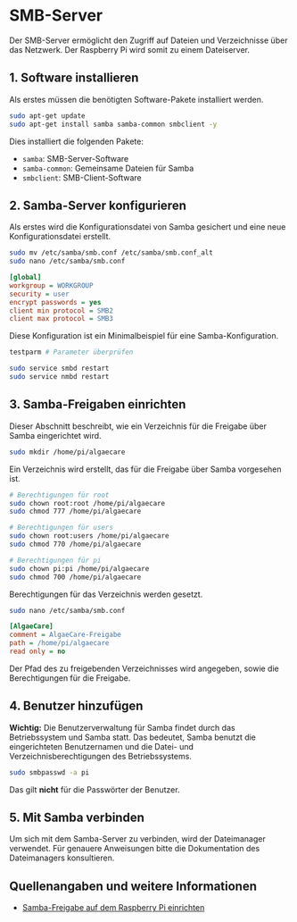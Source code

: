 # SMB-Server

Der SMB-Server ermöglicht den Zugriff auf Dateien und Verzeichnisse über das Netzwerk. Der Raspberry Pi wird somit zu einem Dateiserver.

## 1. Software installieren

Als erstes müssen die benötigten Software-Pakete installiert werden.

```bash
sudo apt-get update
sudo apt-get install samba samba-common smbclient -y
```
Dies installiert die folgenden Pakete:
- `samba`: SMB-Server-Software
- `samba-common`: Gemeinsame Dateien für Samba
- `smbclient`: SMB-Client-Software


## 2. Samba-Server konfigurieren

Als erstes wird die Konfigurationsdatei von Samba gesichert und eine neue Konfigurationsdatei erstellt.

```bash
sudo mv /etc/samba/smb.conf /etc/samba/smb.conf_alt
sudo nano /etc/samba/smb.conf
```

```ini
[global]
workgroup = WORKGROUP
security = user
encrypt passwords = yes
client min protocol = SMB2
client max protocol = SMB3
```

Diese Konfiguration ist ein Minimalbeispiel für eine Samba-Konfiguration.

```bash
testparm # Parameter überprüfen
```

```bash
sudo service smbd restart
sudo service nmbd restart
```

## 3. Samba-Freigaben einrichten

Dieser Abschnitt beschreibt, wie ein Verzeichnis für die Freigabe über Samba eingerichtet wird.

```bash
sudo mkdir /home/pi/algaecare
```

Ein Verzeichnis wird erstellt, das für die Freigabe über Samba vorgesehen ist.

```bash
# Berechtigungen für root
sudo chown root:root /home/pi/algaecare
sudo chmod 777 /home/pi/algaecare

# Berechtigungen für users
sudo chown root:users /home/pi/algaecare
sudo chmod 770 /home/pi/algaecare

# Berechtigungen für pi
sudo chown pi:pi /home/pi/algaecare
sudo chmod 700 /home/pi/algaecare
```

Berechtigungen für das Verzeichnis werden gesetzt.

```bash
sudo nano /etc/samba/smb.conf
```

```ini
[AlgaeCare]
comment = AlgaeCare-Freigabe
path = /home/pi/algaecare
read only = no
```

Der Pfad des zu freigebenden Verzeichnisses wird angegeben, sowie die Berechtigungen für die Freigabe.

## 4. Benutzer hinzufügen

**Wichtig:** Die Benutzerverwaltung für Samba findet durch das Betriebssystem und Samba statt. Das bedeutet, Samba benutzt die eingerichteten Benutzernamen und die Datei- und Verzeichnisberechtigungen des Betriebssystems.

```bash
sudo smbpasswd -a pi
```

Das gilt **nicht** für die Passwörter der Benutzer.

## 5. Mit Samba verbinden

Um sich mit dem Samba-Server zu verbinden, wird der Dateimanager verwendet. Für genauere Anweisungen bitte die Dokumentation des Dateimanagers konsultieren.

## Quellenangaben und weitere Informationen

- [Samba-Freigabe auf dem Raspberry Pi einrichten](https://www.elektronik-kompendium.de/sites/raspberry-pi/2007071.htm)